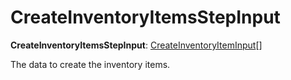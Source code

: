 
# CreateInventoryItemsStepInput

 **CreateInventoryItemsStepInput**: [CreateInventoryItemInput](../../../types/InventoryTypes/interfaces/types.InventoryTypes.CreateInventoryItemInput/page.mdx)[]

The data to create the inventory items.
